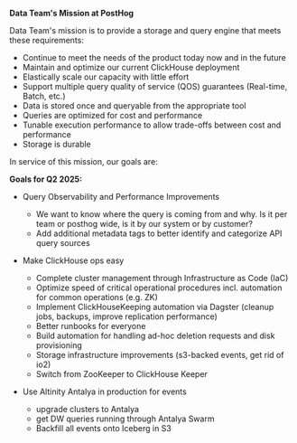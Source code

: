 **Data Team's Mission at PostHog**

Data Team's mission is to provide a storage and query engine that meets these requirements:
- Continue to meet the needs of the product today now and in the future
- Maintain and optimize our current ClickHouse deployment
- Elastically scale our capacity with little effort
- Support multiple query quality of service (QOS) guarantees (Real-time, Batch, etc.)
- Data is stored once and queryable from the appropriate tool
- Queries are optimized for cost and performance
- Tunable execution performance to allow trade-offs between cost and performance
- Storage is durable

In service of this mission, our goals are:

**Goals for Q2 2025:**

- Query Observability and Performance Improvements
    - We want to know where the query is coming from and why. Is it per team or posthog wide, is it by our system or by customer?
    - Add additional metadata tags to better identify and categorize API query sources

- Make ClickHouse ops easy
    - Complete cluster management through Infrastructure as Code (IaC)
    - Optimize speed of critical operational procedures incl. automation for common operations (e.g. ZK)
    - Implement ClickHouseKeeping automation via Dagster (cleanup jobs, backups, improve replication performance)
    - Better runbooks for everyone
    - Build automation for handling ad-hoc deletion requests and disk provisioning  
    - Storage infrastructure improvements (s3-backed events, get rid of io2)
    - Switch from ZooKeeper to ClickHouse Keeper

- Use Altinity Antalya in production for events
    - upgrade clusters to Antalya 
    - get DW queries running through Antalya Swarm
    - Backfill all events onto Iceberg in S3
